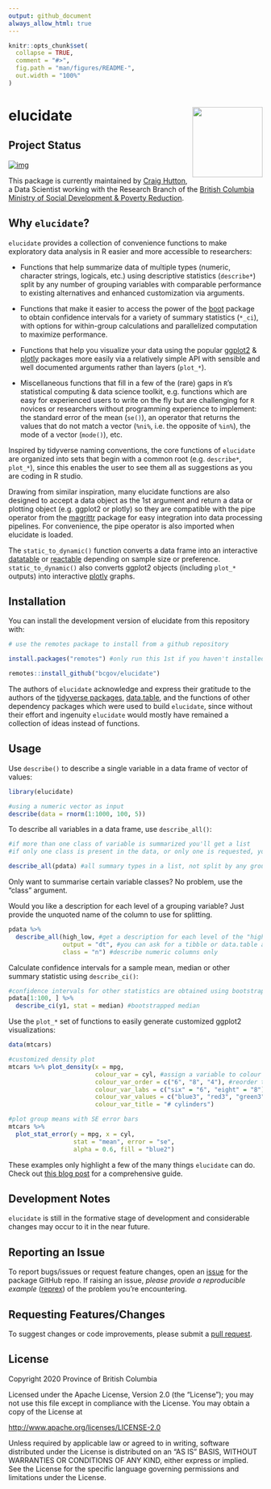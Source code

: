 ```yaml
---
output: github_document
always_allow_html: true
---
```


<!-- README.md is generated from README.Rmd. Please edit that file -->

```r
knitr::opts_chunk$set(
  collapse = TRUE,
  comment = "#>",
  fig.path = "man/figures/README-",
  out.width = "100%"
)
```

# elucidate <img src='man/figures/hex-elucidate.png' align="right" height="139" />

## Project Status

[![img](https://img.shields.io/badge/Lifecycle-Maturing-007EC6)](https://github.com/bcgov/repomountie/blob/master/doc/lifecycle-badges.md)

This package is currently maintained by [Craig Hutton](https://craig.rbind.io/), a Data Scientist working with the Research Branch of the [British Columbia Ministry of Social Development & Poverty Reduction](https://www2.gov.bc.ca/gov/content/governments/organizational-structure/ministries-organizations/ministries/social-development-poverty-reduction).

## Why `elucidate`?

`elucidate` provides a collection of convenience functions to make exploratory data analysis in R easier and more accessible to researchers:

* Functions that help summarize data of multiple types (numeric, character strings, logicals, etc.) using descriptive statistics (`describe*`) split by any number of grouping variables with comparable performance to existing alternatives and enhanced customization via arguments.

* Functions that make it easier to access the power of the [boot](https://cran.r-project.org/web/packages/boot/index.html) package to obtain confidence intervals for a variety of summary statistics (`*_ci`), with options for within-group calculations and parallelized computation to maximize performance.

* Functions that help you visualize your data using the popular [ggplot2](https://ggplot2.tidyverse.org/) & [plotly](https://plot.ly/r/) packages more easily via a relatively simple API with sensible and well documented arguments rather than layers (`plot_*`). 

* Miscellaneous functions that fill in a few of the (rare) gaps in `R`'s statistical computing & data science toolkit, e.g. functions which are easy for experienced users to write on the fly but are challenging for `R` novices or researchers without programming experience to implement: the standard error of the mean (`se()`), an operator that returns the values that do not match a vector (`%ni%`, i.e. the opposite of `%in%`), the mode of a vector (`mode()`), etc.

Inspired by tidyverse naming conventions, the core functions of `elucidate` are organized into sets that begin with a common root (e.g. `describe*`, `plot_*`), since this enables the user to see them all as suggestions as you are coding in R studio.

Drawing from similar inspiration, many elucidate functions are also designed to accept a data object as the 1st argument and return a data or plotting object (e.g. ggplot2 or plotly) so they are compatible with the pipe operator from the [magrittr](https://magrittr.tidyverse.org/reference/pipe.html) package for easy integration into data processing pipelines. For convenience, the pipe operator is also imported when elucidate is loaded.

The `static_to_dynamic()` function converts a data frame into an interactive [datatable](https://rstudio.github.io/DT/) or [reactable](https://glin.github.io/reactable/articles/cookbook/cookbook.html) depending on sample size or preference. `static_to_dynamic()` also converts ggplot2 objects (including `plot_*` outputs) into interactive [plotly](https://plotly-r.com/) graphs.


## Installation

You can install the development version of elucidate from this repository with:

``` r
# use the remotes package to install from a github repository

install.packages("remotes") #only run this 1st if you haven't installed remotes before

remotes::install_github("bcgov/elucidate")
``` 

The authors of `elucidate` acknowledge and express their gratitude to the authors of the [tidyverse packages](https://www.tidyverse.org/), [data.table](https://github.com/Rdatatable/data.table), and the functions of other dependency packages which were used to build `elucidate`, since without their effort and ingenuity `elucidate` would mostly have remained a collection of ideas instead of functions. 

## Usage

Use `describe()` to describe a single variable in a data frame of vector of values:

```r
library(elucidate)

#using a numeric vector as input
describe(data = rnorm(1:1000, 100, 5))

```

To describe all variables in a data frame, use `describe_all()`:

```r
#if more than one class of variable is summarized you'll get a list
#if only one class is present in the data, or only one is requested, you'll get a dataframe

describe_all(pdata) #all summary types in a list, not split by any grouping variables

```


Only want to summarise certain variable classes? No problem, use the "class" argument.

Would you like a description for each level of a grouping variable? Just provide the unquoted name of the column to use for splitting.

```r

pdata %>% 
  describe_all(high_low, #get a description for each level of the "high_low" column
               output = "dt", #you can ask for a tibble or data.table as output options
               class = "n") #describe numeric columns only

```

Calculate confidence intervals for a sample mean, median or other summary statistic using `describe_ci()`:

```r
#confidence intervals for other statistics are obtained using bootstrapping
pdata[1:100, ] %>% 
  describe_ci(y1, stat = median) #bootstrapped median
```

Use the `plot_*` set of functions to easily generate customized ggplot2 visualizations:

```r
data(mtcars)

#customized density plot
mtcars %>% plot_density(x = mpg,
                        colour_var = cyl, #assign a variable to colour
                        colour_var_order = c("6", "8", "4"), #reorder the levels of the colour variable
                        colour_var_labs = c("six" = "6", "eight" = "8"), #recode the colour variable labels
                        colour_var_values = c("blue3", "red3", "green3"), #change the colours from the ggplot2 defaults
                        colour_var_title = "# cylinders")

#plot group means with SE error bars
mtcars %>% 
  plot_stat_error(y = mpg, x = cyl,
                  stat = "mean", error = "se",
                  alpha = 0.6, fill = "blue2")

```

These examples only highlight a few of the many things `elucidate` can do. Check out [this blog post](https://craig.rbind.io/post/2020-12-07-asgr-3-0-exploring-data-with-elucidate/) for a comprehensive guide. 


## Development Notes

`elucidate` is still in the formative stage of development and considerable changes may occur to it in the near future.

## Reporting an Issue

To report bugs/issues or request feature changes, open an [issue](https://github.com/bcgov/elucidate/issues) for the package GitHub repo. If raising an issue, *please provide a reproducible example* ([reprex](https://www.tidyverse.org/help/)) of the problem you're encountering.

## Requesting Features/Changes

To suggest changes or code improvements, please submit a [pull request](https://github.com/bcgov/elucidate/pulls).

## License

Copyright 2020 Province of British Columbia

Licensed under the Apache License, Version 2.0 (the “License”); you may not use this file except in compliance with the License. You may obtain a copy of the License at

[http://www.apache.org/licenses/LICENSE-2.0](http://www.apache.org/licenses/LICENSE-2.0)

Unless required by applicable law or agreed to in writing, software distributed under the License is distributed on an “AS IS” BASIS, WITHOUT WARRANTIES OR CONDITIONS OF ANY KIND, either express or implied. See the License for the specific language governing permissions and limitations under the License.

